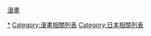 {{Catnav|頁面分類|列表|文化相關列表|娛樂列表|漫畫相關列表}}
{{Catnav|頁面分類|人类社会|生活|娱乐|漫画|漫畫相關列表}}
{{Catnav|頁面分類|人类社会|生活|娱乐|娛樂列表|漫畫相關列表}}
{{Catnav|頁面分類|人类社会|文化|艺术|漫画|漫畫相關列表}}
{{Catnav|頁面分類|人类社会|文化|文化相關列表|娛樂列表|漫畫相關列表}}
{{Catnav|頁面分類|人类社会|文化|娱乐|漫画|漫畫相關列表}}
{{Catnav|頁面分類|人类社会|文化|娱乐|娛樂列表|漫畫相關列表}}
{{Catnav|頁面分類|人文學科|艺术|漫画|漫畫相關列表}}
{{Catnav|頁面分類|人文學科|文学|書籍|漫画|漫畫相關列表}}

[[category:娛樂列表|漫畫]]
[[Category:漫畫作品|*]]
[[Category:漫畫相關列表|Category:漫畫相關列表]]
[[Category:日本相關列表|Category:日本相關列表]]